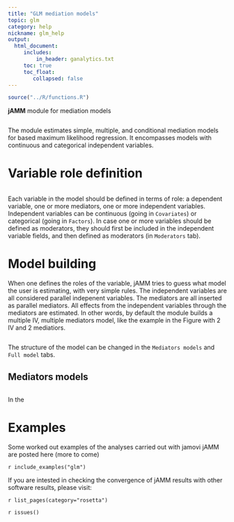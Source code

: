 ```yaml
---
title: "GLM mediation models"
topic: glm
category: help
nickname: glm_help
output: 
  html_document:
     includes:
         in_header: ganalytics.txt
     toc: true
     toc_float:
        collapsed: false
---
```



```r
source("../R/functions.R")

```

**jAMM** module for mediation models

<img src="glm/main.png" class="imgN-responsive" alt="">

The module estimates simple, multiple, and conditional mediation models for based  maximum likelihood regression. It encompasses models with continuous and categorical independent variables. 

# Variable role definition

<img src="glm/variables.png" class="img-responsive" alt="">

Each variable in the model should be defined in terms of role: a dependent variable, one or more mediators, one or more independent variables. Independent variables can be continuous (going in `Covariates`) or categorical (going in  `Factors`). In case one or more variables should be defined as moderators, they should first be included in the independent variable fields, and then defined as moderators (in `Moderators` tab). 

# Model building

When one defines the roles of the variable, jAMM tries to guess what model the user is estimating, with very simple rules. The independent variables are all considered parallel indepenent variables. The mediators are all inserted as parallel mediators. All effects from the independent variables through the mediators are estimated. In other words, by default the module builds a multiple IV, multiple mediators model, like the example in the Figure with 2 IV and 2 mediatiors.

<img src="glm/variables.png" class="img-responsive" alt="">

The structure of the model can be changed in the `Mediators models` and `Full model` tabs.

## Mediators models

<img src="glm/mediators.png" class="img-responsive" alt="">


In the 

# Examples

Some worked out examples of the analyses carried out with jamovi jAMM are posted here (more to come)

`r include_examples("glm")`

If you are intested in checking the convergence of jAMM results with other software results, please visit:

`r list_pages(category="rosetta")`


`r issues()`

